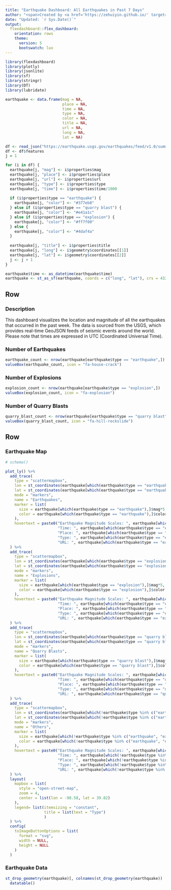 ```yaml
---
title: "Earthquake Dashboard: All Earthquakes in Past 7 Days"
author: "<span>Created by <a href='https://zehuiyin.github.io/' target='_blank' style='color: white;'>Zehui Yin</a></span>"
date: "Updated: `r Sys.Date()`"
output:
  flexdashboard::flex_dashboard:
    orientation: rows
    theme:
      version: 5
      bootswatch: lux
---
```


```r
library(flexdashboard)
library(plotly)
library(jsonlite)
library(sf)
library(stringr)
library(DT)
library(lubridate)

earthquake <- data.frame(mag = NA,
                         place = NA,
                         time = NA,
                         type = NA,
                         color = NA,
                         title = NA,
                         url = NA,
                         long = NA,
                         lat = NA)

df <- read_json("https://earthquake.usgs.gov/earthquakes/feed/v1.0/summary/all_week.geojson")
df <- df$features
j = 1

for (i in df) {
  earthquake[j, "mag"] <- i$properties$mag
  earthquake[j, "place"] <- i$properties$place
  earthquake[j, "url"] <- i$properties$url
  earthquake[j, "type"] <- i$properties$type
  earthquake[j, "time"] <- i$properties$time/1000
  
  if (i$properties$type == "earthquake") {
    earthquake[j, "color"] <- "#377eb8"
  } else if (i$properties$type == "quarry blast") {
    earthquake[j, "color"] <- "#e41a1c"
  } else if (i$properties$type == "explosion") {
    earthquake[j, "color"] <- "#ff7f00"
  } else {
    earthquake[j, "color"] <- "#4daf4a"
  }
  
  earthquake[j, "title"] <- i$properties$title
  earthquake[j, "long"] <- i$geometry$coordinates[[1]]
  earthquake[j, "lat"] <- i$geometry$coordinates[[2]]
  j <- j + 1
}

earthquake$time <- as_datetime(earthquake$time)
earthquake <- st_as_sf(earthquake, coords = c("long", "lat"), crs = 4326)
```

Row {data-height=300}
-------------------------------------

### Description {data-width=400}

This dashboard visualizes the location and magnitude of all the earthquakes that
occurred in the past week. The data is sourced from the USGS, which provides 
real-time GeoJSON feeds of seismic events around the world. Please note that 
times are expressed in UTC (Coordinated Universal Time).

### Number of Earthquakes {data-width=200}

```r
earthquake_count <- nrow(earthquake[earthquake$type == "earthquake",])
valueBox(earthquake_count, icon = "fa-house-crack")
```

### Number of Explosions {data-width=200}

```r
explosion_count <- nrow(earthquake[earthquake$type == "explosion",])
valueBox(explosion_count, icon = "fa-explosion")
```

### Number of Quarry Blasts {data-width=200}

```r
quarry_blast_count <- nrow(earthquake[earthquake$type == "quarry blast",])
valueBox(quarry_blast_count, icon = "fa-hill-rockslide")
```

Row {data-height=1000}
-------------------------------------

### Earthquake Map {data-width=600}

```r
# schema()

plot_ly() %>%
  add_trace(
    type = "scattermapbox",
    lon = st_coordinates(earthquake[which(earthquake$type == "earthquake"),])[,1],
    lat = st_coordinates(earthquake[which(earthquake$type == "earthquake"),])[,2],
    mode = "markers",
    name = "Earthquakes",
    marker = list(
      size = earthquake[which(earthquake$type == "earthquake"),]$mag*5,
      color = earthquake[which(earthquake$type == "earthquake"),]$color
    ),
    hovertext = paste0("Earthquake Magnitude Scales: ", earthquake[which(earthquake$type == "earthquake"),]$mag, "\n",
                       "Time: ", earthquake[which(earthquake$type == "earthquake"),]$time, "\n",
                       "Place: ", earthquake[which(earthquake$type == "earthquake"),]$place, "\n",
                       "Type: ", earthquake[which(earthquake$type == "earthquake"),]$type, "\n",
                       "URL: ", earthquake[which(earthquake$type == "earthquake"),]$url)
  ) %>%
  add_trace(
    type = "scattermapbox",
    lon = st_coordinates(earthquake[which(earthquake$type == "explosion"),])[,1],
    lat = st_coordinates(earthquake[which(earthquake$type == "explosion"),])[,2],
    mode = "markers",
    name = "Explosions",
    marker = list(
      size = earthquake[which(earthquake$type == "explosion"),]$mag*5,
      color = earthquake[which(earthquake$type == "explosion"),]$color
    ),
    hovertext = paste0("Earthquake Magnitude Scales: ", earthquake[which(earthquake$type == "explosion"),]$mag, "\n",
                       "Time: ", earthquake[which(earthquake$type == "explosion"),]$time, "\n",
                       "Place: ", earthquake[which(earthquake$type == "explosion"),]$place, "\n",
                       "Type: ", earthquake[which(earthquake$type == "explosion"),]$type, "\n",
                       "URL: ", earthquake[which(earthquake$type == "explosion"),]$url)
  ) %>%
  add_trace(
    type = "scattermapbox",
    lon = st_coordinates(earthquake[which(earthquake$type == "quarry blast"),])[,1],
    lat = st_coordinates(earthquake[which(earthquake$type == "quarry blast"),])[,2],
    mode = "markers",
    name = "Quarry Blasts",
    marker = list(
      size = earthquake[which(earthquake$type == "quarry blast"),]$mag*5,
      color = earthquake[which(earthquake$type == "quarry blast"),]$color
    ),
    hovertext = paste0("Earthquake Magnitude Scales: ", earthquake[which(earthquake$type == "quarry blast"),]$mag, "\n",
                       "Time: ", earthquake[which(earthquake$type == "quarry blast"),]$time, "\n",
                       "Place: ", earthquake[which(earthquake$type == "quarry blast"),]$place, "\n",
                       "Type: ", earthquake[which(earthquake$type == "quarry blast"),]$type, "\n",
                       "URL: ", earthquake[which(earthquake$type == "quarry blast"),]$url)
  ) %>%
  add_trace(
    type = "scattermapbox",
    lon = st_coordinates(earthquake[which(!earthquake$type %in% c("earthquake", "explosion", "quarry blast")),])[,1],
    lat = st_coordinates(earthquake[which(!earthquake$type %in% c("earthquake", "explosion", "quarry blast")),])[,2],
    mode = "markers",
    name = "Others",
    marker = list(
      size = earthquake[which(!earthquake$type %in% c("earthquake", "explosion", "quarry blast")),]$mag*5,
      color = earthquake[which(!earthquake$type %in% c("earthquake", "explosion", "quarry blast")),]$color
    ),
    hovertext = paste0("Earthquake Magnitude Scales: ", earthquake[which(!earthquake$type %in% c("earthquake", "explosion", "quarry blast")),]$mag, "\n",
                       "Time: ", earthquake[which(!earthquake$type %in% c("earthquake", "explosion", "quarry blast")),]$time, "\n",
                       "Place: ", earthquake[which(!earthquake$type %in% c("earthquake", "explosion", "quarry blast")),]$place, "\n",
                       "Type: ", earthquake[which(!earthquake$type %in% c("earthquake", "explosion", "quarry blast")),]$type, "\n",
                       "URL: ", earthquake[which(!earthquake$type %in% c("earthquake", "explosion", "quarry blast")),]$url)
  ) %>%
  layout(
    mapbox = list(
      style = "open-street-map",
      zoom = 4,
      center = list(lon = -98.58, lat = 39.82)
    ),
    legend= list(itemsizing = "constant",
                 title = list(text = "Type")
                 )
  ) %>%
  config(
    toImageButtonOptions = list(
      format = "svg", 
      width = NULL, 
      height = NULL
    )
  )
```

### Earthquake Data {data-width=300}

```r
st_drop_geometry(earthquake)[, colnames(st_drop_geometry(earthquake)) != "color"] |>
  datatable()
```
